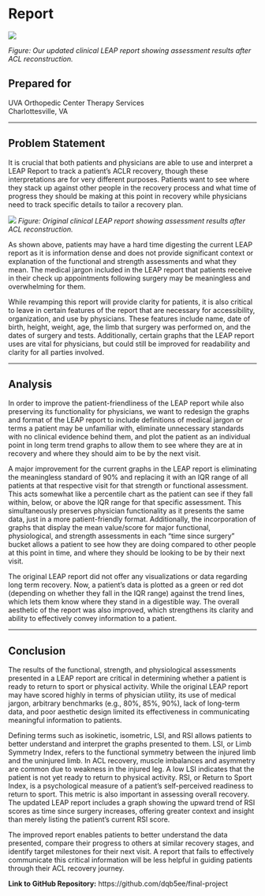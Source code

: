 

# Report {.unnumbered}
![](images/leap2.0.png)

*Figure: Our updated clinical LEAP report showing assessment results after ACL reconstruction.*

## Prepared for

UVA Orthopedic Center Therapy Services  
Charlottesville, VA

---

## Problem Statement

It is crucial that both patients and physicians are able to use and interpret a LEAP Report to track a patient’s ACLR recovery, though these interpretations are for very different purposes. Patients want to see where they stack up against other people in the recovery process and what time of progress they should be making at this point in recovery while physicians need to track specific details to tailor a recovery plan. 

![](images/leap.png)
*Figure: Original clinical LEAP report showing assessment results after ACL reconstruction.*

As shown above, patients may have a hard time digesting the current LEAP report as it is information dense and does not provide significant context or explanation of the functional and strength assessments and what they mean. The medical jargon included in the LEAP report that patients receive in their check up appointments following surgery may be meaningless and overwhelming for them. 

While revamping this report will provide clarity for patients, it is also critical to leave in certain features of the report that are necessary for accessibility, organization, and use by physicians. These features include name, date of birth, height, weight, age, the limb that surgery was performed on, and the dates of surgery and tests. Additionally, certain graphs that the LEAP report uses are vital for physicians, but could still be improved for readability and clarity for all parties involved.

---

## Analysis

In order to improve the patient-friendliness of the LEAP report while also preserving its functionality for physicians, we want to redesign the graphs and format of the LEAP report to include definitions of medical jargon or terms a patient may be unfamiliar with, eliminate unnecessary standards with no clinical evidence behind them, and plot the patient as an individual point in long term trend graphs to allow them to see where they are at in recovery and where they should aim to be by the next visit. 

A major improvement for the current graphs in the LEAP report is eliminating the meaningless standard of 90% and replacing it with an IQR range of all patients at that respective visit for that strength or functional assessment. This acts somewhat like a percentile chart as the patient can see if they fall within, below, or above the IQR range for that specific assessment. This simultaneously preserves physician functionality as it presents the same data, just in a more patient-friendly format. Additionally, the incorporation of graphs that display the mean value/score for major functional, physiological, and strength assessments in each “time since surgery” bucket allows a patient to see how they are doing compared to other people at this point in time, and where they should be looking to be by their next visit. 

The original LEAP report did not offer any visualizations or data regarding long term recovery. Now, a patient’s data is plotted as a green or red dot (depending on whether they fall in the IQR range) against the trend lines, which lets them know where they stand in a digestible way. The overall aesthetic of the report was also improved, which strengthens its clarity and ability to effectively convey information to a patient.

---

## Conclusion

The results of the functional, strength, and physiological assessments presented in a LEAP report are critical in determining whether a patient is ready to return to sport or physical activity. While the original LEAP report may have scored highly in terms of physician utility, its use of medical jargon, arbitrary benchmarks (e.g., 80%, 85%, 90%), lack of long-term data, and poor aesthetic design limited its effectiveness in communicating meaningful information to patients.

Defining terms such as isokinetic, isometric, LSI, and RSI allows patients to better understand and interpret the graphs presented to them. LSI, or Limb Symmetry Index, refers to the functional symmetry between the injured limb and the uninjured limb. In ACL recovery, muscle imbalances and asymmetry are common due to weakness in the injured leg. A low LSI indicates that the patient is not yet ready to return to physical activity.
RSI, or Return to Sport Index, is a psychological measure of a patient’s self-perceived readiness to return to sport. This metric is also important in assessing overall recovery. The updated LEAP report includes a graph showing the upward trend of RSI scores as time since surgery increases, offering greater context and insight than merely listing the patient’s current RSI score.

The improved report enables patients to better understand the data presented, compare their progress to others at similar recovery stages, and identify target milestones for their next visit. A report that fails to effectively communicate this critical information will be less helpful in guiding patients through their ACL recovery journey.


**Link to GitHub Repository:** https://github.com/dqb5ee/final-project 
